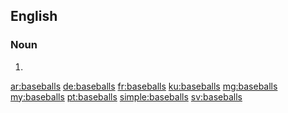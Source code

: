 {{also|Baseballs}}
==English==

===Noun===
{{head|en}}

# {{plural of|baseball}}

[[ar:baseballs]]
[[de:baseballs]]
[[fr:baseballs]]
[[ku:baseballs]]
[[mg:baseballs]]
[[my:baseballs]]
[[pt:baseballs]]
[[simple:baseballs]]
[[sv:baseballs]]